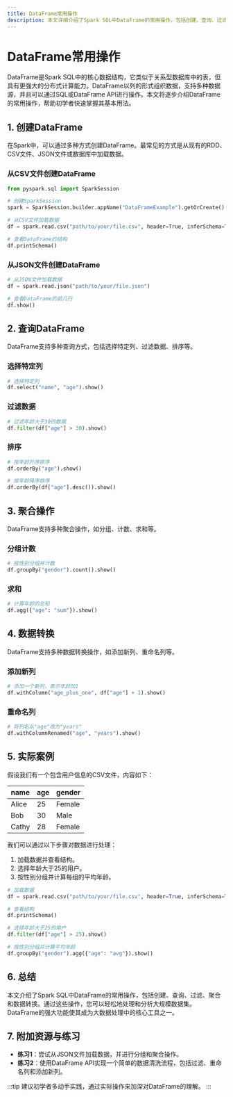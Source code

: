 ```yaml
---
title: DataFrame常用操作
description: 本文详细介绍了Spark SQL中DataFrame的常用操作，包括创建、查询、过滤、聚合等，适合初学者快速上手。
---
```


# DataFrame常用操作

DataFrame是Spark SQL中的核心数据结构，它类似于关系型数据库中的表，但具有更强大的分布式计算能力。DataFrame以列的形式组织数据，支持多种数据源，并且可以通过SQL或DataFrame API进行操作。本文将逐步介绍DataFrame的常用操作，帮助初学者快速掌握其基本用法。

## 1. 创建DataFrame

在Spark中，可以通过多种方式创建DataFrame。最常见的方式是从现有的RDD、CSV文件、JSON文件或数据库中加载数据。

### 从CSV文件创建DataFrame

```python
from pyspark.sql import SparkSession

# 创建SparkSession
spark = SparkSession.builder.appName("DataFrameExample").getOrCreate()

# 从CSV文件加载数据
df = spark.read.csv("path/to/your/file.csv", header=True, inferSchema=True)

# 查看DataFrame的结构
df.printSchema()
```

### 从JSON文件创建DataFrame

```python
# 从JSON文件加载数据
df = spark.read.json("path/to/your/file.json")

# 查看DataFrame的前几行
df.show()
```

## 2. 查询DataFrame

DataFrame支持多种查询方式，包括选择特定列、过滤数据、排序等。

### 选择特定列

```python
# 选择特定列
df.select("name", "age").show()
```

### 过滤数据

```python
# 过滤年龄大于30的数据
df.filter(df["age"] > 30).show()
```

### 排序

```python
# 按年龄升序排序
df.orderBy("age").show()

# 按年龄降序排序
df.orderBy(df["age"].desc()).show()
```

## 3. 聚合操作

DataFrame支持多种聚合操作，如分组、计数、求和等。

### 分组计数

```python
# 按性别分组并计数
df.groupBy("gender").count().show()
```

### 求和

```python
# 计算年龄的总和
df.agg({"age": "sum"}).show()
```

## 4. 数据转换

DataFrame支持多种数据转换操作，如添加新列、重命名列等。

### 添加新列

```python
# 添加一个新列，表示年龄加1
df.withColumn("age_plus_one", df["age"] + 1).show()
```

### 重命名列

```python
# 将列名从"age"改为"years"
df.withColumnRenamed("age", "years").show()
```

## 5. 实际案例

假设我们有一个包含用户信息的CSV文件，内容如下：

| name  | age | gender |
|-------|-----|--------|
| Alice | 25  | Female |
| Bob   | 30  | Male   |
| Cathy | 28  | Female |

我们可以通过以下步骤对数据进行处理：

1. 加载数据并查看结构。
2. 选择年龄大于25的用户。
3. 按性别分组并计算每组的平均年龄。

```python
# 加载数据
df = spark.read.csv("path/to/your/file.csv", header=True, inferSchema=True)

# 查看结构
df.printSchema()

# 选择年龄大于25的用户
df.filter(df["age"] > 25).show()

# 按性别分组并计算平均年龄
df.groupBy("gender").agg({"age": "avg"}).show()
```

## 6. 总结

本文介绍了Spark SQL中DataFrame的常用操作，包括创建、查询、过滤、聚合和数据转换。通过这些操作，您可以轻松地处理和分析大规模数据集。DataFrame的强大功能使其成为大数据处理中的核心工具之一。

## 7. 附加资源与练习

- **练习1**：尝试从JSON文件加载数据，并进行分组和聚合操作。
- **练习2**：使用DataFrame API实现一个简单的数据清洗流程，包括过滤、重命名列和添加新列。

:::tip
建议初学者多动手实践，通过实际操作来加深对DataFrame的理解。
:::
